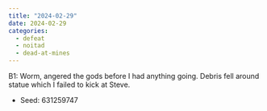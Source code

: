 ```yaml
---
title: "2024-02-29"
date: 2024-02-29
categories:
  - defeat
  - noitad
  - dead-at-mines
---
```


B1: Worm, angered the gods before I had anything going. Debris fell around
statue which I failed to kick at Steve.

- Seed: 631259747